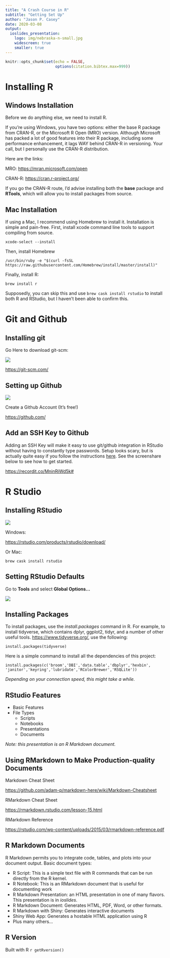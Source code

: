 ```yaml
---
title: "A Crash Course in R"
subtitle: "Getting Set Up"
author: "Jason P. Casey"
date: 2020-03-08
output:
  ioslides_presentation:
    logo: img/nebraska-n-small.jpg
    widescreen: true
    smaller: true
---
```


```r
knitr::opts_chunk$set(echo = FALSE,
                      options(citation.bibtex.max=999))
```

# Installing R

## Windows Installation

Before we do anything else, we need to install R.

If you're using Windows, you have two options: either the base R package from CRAN-R, or the Microsoft R Open (MRO) version.  Although Microsoft has packed a lot of good features into their R package, including some performance enhancement, it lags WAY behind CRAN-R in versioning.  Your call, but I personally use the CRAN-R distribution.

Here are the links:

MRO: [https://mran.microsoft.com/open](https://mran.microsoft.com/open)

CRAN-R: [https://cran.r-project.org/](https://cran.r-project.org/)

If you go the CRAN-R route, I'd advise installing both the **base** package and **RTools**, which will allow you to install packages from source.

## Mac Installation

If using a Mac, I recommend using Homebrew to install it. Installation is simple and pain-free.  First, install xcode command line tools to support compiling from source.

```
xcode-select --install
```

Then, install Homebrew

```
/usr/bin/ruby -e "$(curl -fsSL https://raw.githubusercontent.com/Homebrew/install/master/install)"
```

Finally, install R:

```
brew install r
```

Supposedly, you can skip this and use ```brew cask install rstudio ``` to install both R and RStudio, but I haven't been able to confirm this.

# Git and Github

## Installing git

Go Here to download git-scm:

![](img/git.png)

[https://git-scm.com/](https://git-scm.com/)

## Setting up Github

![](img/github.jpg)

Create a Github Account (It's free!)

[https://github.com/](https://github.com/)

## Add an SSH Key to Github

Adding an SSH Key will make it easy to use git/github integration in RStudio without having to constantly type passwords.  Setup looks scary, but is actually quite easy if you follow the instructions [here](https://help.github.com/articles/generating-an-ssh-key/).  See the screenshare below to see how to get started.

[https://recordit.co/MninRiWd5k#](https://recordit.co/MninRiWd5k#)

# R Studio

## Installing RStudio

![](img/rs_logo.png)

Windows:

[https://rstudio.com/products/rstudio/download/](https://rstudio.com/products/rstudio/download/)

Or Mac:

```
brew cask install rstudio
```

## Setting RStudio Defaults

Go to **Tools** and select **Global Options...**

![](img/options.png)

## Installing Packages

To install packages, use the _install.packages_ command in R.  For example, to install tidyverse, which contains dplyr, ggplot2, tidyr, and a number of other useful tools.  [https://www.tidyverse.org/](https://www.tidyverse.org/), use the following:

```install.packages(tidyverse)```

Here is a simple command to install all the dependencies of this project:

```install.packages(c('broom','DBI','data.table','dbplyr','hexbin', 'janitor','keyring','lubridate','RColorBrewer','RSQLite'))```

_Depending on your connection speed, this might take a while._

## RStudio Features
* Basic Features
* File Types
    - Scripts
    - Notebooks
    - Presentations
    - Documents

_Note: this presentation is an R Markdown document._


## Using RMarkdown to Make Production-quality Documents

Markdown Cheat Sheet

[https://github.com/adam-p/markdown-here/wiki/Markdown-Cheatsheet](https://github.com/adam-p/markdown-here/wiki/Markdown-Cheatsheet)

RMarkdown Cheat Sheet

[https://rmarkdown.rstudio.com/lesson-15.html](https://rmarkdown.rstudio.com/lesson-15.html)

RMarkdown Reference

[https://rstudio.com/wp-content/uploads/2015/03/rmarkdown-reference.pdf](https://rstudio.com/wp-content/uploads/2015/03/rmarkdown-reference.pdf)

## R Markdown Documents

R Markdown permits you to integrate code, tables, and plots into your document output.  Basic document types:

* R Script: This is a simple text file with R commands that can be run directly from the R kernel.
* R Notebook: This is an RMarkdown document that is useful for documenting work
* R Markdown Presentation: an HTML presentation in one of many flavors.  This presentation is in _ioslides_.
* R Markdown Document: Generates HTML, PDF, Word, or other formats.
* R Markdown with Shiny: Generates interactive documents
* Shiny Web App: Generates a hostable HTML application using R
* Plus many others...

## R Version

Built with R `r getRversion()`